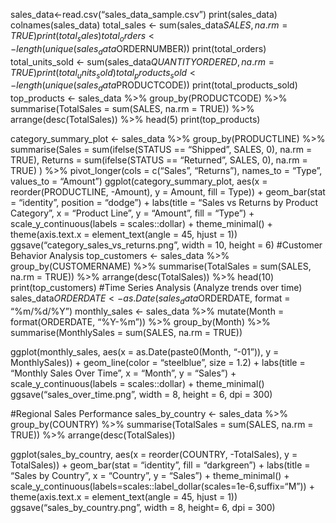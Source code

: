 
sales_data<-read.csv("sales_data_sample.csv")
print(sales_data)
colnames(sales_data)
total_sales <- sum(sales_data$SALES, na.rm = TRUE)
print(total_sales)
total_orders <- length(unique(sales_data$ORDERNUMBER))
print(total_orders)
total_units_sold <- sum(sales_data$QUANTITYORDERED, na.rm = TRUE)
print(total_units_sold)
total_products_sold <- length(unique(sales_data$PRODUCTCODE))
print(total_products_sold)
top_products <- sales_data %>%
  group_by(PRODUCTCODE) %>%
  summarise(TotalSales = sum(SALES, na.rm = TRUE)) %>%
  arrange(desc(TotalSales)) %>%
  head(5)
  print(top_products)

category_summary_plot <- sales_data %>%
  group_by(PRODUCTLINE) %>%
  summarise(Sales = sum(ifelse(STATUS == "Shipped", SALES, 0), na.rm = TRUE),
    Returns = sum(ifelse(STATUS == "Returned", SALES, 0), na.rm = TRUE)
  ) %>%
  pivot_longer(cols = c("Sales", "Returns"), names_to = "Type", values_to = "Amount")
ggplot(category_summary_plot, aes(x = reorder(PRODUCTLINE, -Amount), y = Amount, fill = Type)) +
  geom_bar(stat = "identity", position = "dodge") +
  labs(title = "Sales vs Returns by Product Category",
       x = "Product Line",
       y = "Amount",
       fill = "Type") +
  scale_y_continuous(labels = scales::dollar) +
  theme_minimal() +
  theme(axis.text.x = element_text(angle = 45, hjust = 1))
  ggsave("category_sales_vs_returns.png", width = 10, height = 6)
#Customer Behavior Analysis
top_customers <- sales_data %>%
  group_by(CUSTOMERNAME) %>%
  summarise(TotalSales = sum(SALES, na.rm = TRUE)) %>%
  arrange(desc(TotalSales)) %>%
  head(10)
print(top_customers)
#Time Series Analysis (Analyze trends over time)
sales_data$ORDERDATE <- as.Date(sales_data$ORDERDATE, format = "%m/%d/%Y")
monthly_sales <- sales_data %>%
  mutate(Month = format(ORDERDATE, "%Y-%m")) %>%
  group_by(Month) %>%
  summarise(MonthlySales = sum(SALES, na.rm = TRUE))

ggplot(monthly_sales, aes(x = as.Date(paste0(Month, "-01")), y = MonthlySales)) +
  geom_line(color = "steelblue", size = 1.2) +
  labs(title = "Monthly Sales Over Time", x = "Month", y = "Sales") +
  scale_y_continuous(labels = scales::dollar) +
  theme_minimal()
ggsave("sales_over_time.png", width = 8, height = 6, dpi = 300)

#Regional Sales Performance
sales_by_country <- sales_data %>%
  group_by(COUNTRY) %>%
  summarise(TotalSales = sum(SALES, na.rm = TRUE)) %>%
  arrange(desc(TotalSales))

ggplot(sales_by_country, aes(x = reorder(COUNTRY, -TotalSales), y = TotalSales)) +
  geom_bar(stat = "identity", fill = "darkgreen") +
  labs(title = "Sales by Country", x = "Country", y = "Sales") +
  theme_minimal() + scale_y_continuous(labels=scales::label_dollar(scales=1e-6,suffix="M")) +
  theme(axis.text.x = element_text(angle = 45, hjust = 1))
ggsave("sales_by_country.png", width = 8, height= 6, dpi = 300)



